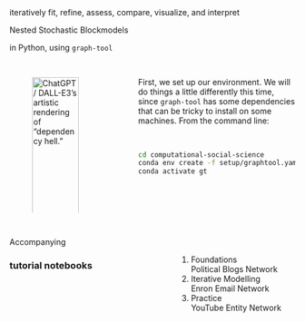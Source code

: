 #

<br><br><br>

iteratively fit, refine, assess, compare, visualize, and interpret

[Nested Stochastic Blockmodels]{.large-text}

in Python, using `graph-tool`

##

:::: {.columns}
::: {.column width="35%"}
![ChatGPT / DALL-E3's artistic rendering of "dependency hell."](media/chatgpt_dependency_hell.png){.shadow-img width=100%}
:::

::: {.column width="5%"}
:::

::: {.column width="60%"}
First, we set up our environment. We will do things a little differently this time, since `graph-tool` has some dependencies that can be tricky to install on some machines. From the command line:

<br>

```zsh
cd computational-social-science
conda env create -f setup/graphtool.yaml
conda activate gt
```

:::
::::


##

:::: {.columns}
::: {.column width="45%"}
Accompanying

### tutorial notebooks
:::

::: {.column width="10%"}
:::

::: {.column width="45%"}
<br>

1. Foundations<br>[Political Blogs Network]{.nord-light}
2. Iterative Modelling<br>[Enron Email Network]{.nord-light}
3. Practice<br>[YouTube Entity Network]{.nord-light}
:::
::::
